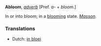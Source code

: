 '''Abloom''', ''[[adverb (part of speech)|adverb]]'' [Pref. ''a-'' + ''bloom''.]

In or into bloom; in a [[blooming]] state. ''[[Masson (source)|Masson]].''

===Translations===

*Dutch: [[in bloei]]